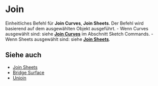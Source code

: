 
# Join

<Reference shortcut="J" command="Join" button="" />

Einheitliches Befehl für **Join Curves**, **Join Sheets**. Der Befehl wird basierend auf dem ausgewählten Objekt ausgeführt.
    - Wenn Curves ausgewählt sind: siehe [**Join Curves**](../sketch/join-Curves) im Abschnitt Sketch Commands.
    - Wenn Sheets ausgewählt sind: siehe [**Join Sheets**](./join-sheets).

## Siehe auch
- [Join Sheets](./join-sheets)
- [Bridge Surface](./bridge-surface)
- [Unjoin](./unjoin)